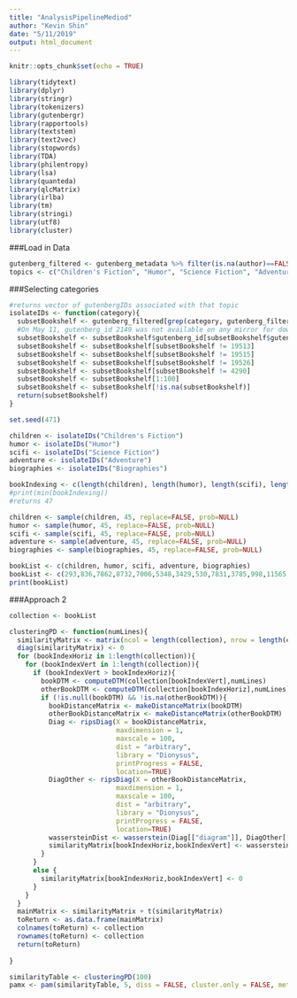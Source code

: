 ```yaml
---
title: "AnalysisPipelineMediod"
author: "Kevin Shin"
date: "5/11/2019"
output: html_document
---
```


```r
knitr::opts_chunk$set(echo = TRUE)
```

```r
library(tidytext)
library(dplyr)
library(stringr)
library(tokenizers)
library(gutenbergr)
library(rapportools)
library(textstem)
library(text2vec)
library(stopwords)
library(TDA)
library(philentropy)
library(lsa)
library(quanteda)
library(qlcMatrix)
library(irlba)
library(tm)
library(stringi)
library(utf8)
library(cluster)
```

###Load in Data
```r
gutenberg_filtered <- gutenberg_metadata %>% filter(is.na(author)==FALSE) %>% filter(is.na(title)==FALSE) %>% filter(has_text == TRUE) %>%  filter(rights == "Public domain in the USA.") %>% filter(language == "en")
topics <- c("Children's Fiction", "Humor", "Science Fiction", "Adventure", "Biographies")
```

###Selecting categories
```r
#returns vector of gutenbergIDs associated with that topic
isolateIDs <- function(category){
  subsetBookshelf <- gutenberg_filtered[grep(category, gutenberg_filtered$gutenberg_bookshelf),]
  #On May 11, gutenberg_id 2149 was not available on any mirror for download on gutenbergr
  subsetBookshelf <- subsetBookshelf$gutenberg_id[subsetBookshelf$gutenberg_id != 24450]
  subsetBookshelf <- subsetBookshelf[subsetBookshelf != 19513]
  subsetBookshelf <- subsetBookshelf[subsetBookshelf != 19515]
  subsetBookshelf <- subsetBookshelf[subsetBookshelf != 19526]
  subsetBookshelf <- subsetBookshelf[subsetBookshelf != 4290]
  subsetBookshelf <- subsetBookshelf[1:100]
  subsetBookshelf <- subsetBookshelf[!is.na(subsetBookshelf)]
  return(subsetBookshelf)
}
```

```r
set.seed(471)

children <- isolateIDs("Children's Fiction")
humor <- isolateIDs("Humor")
scifi <- isolateIDs("Science Fiction")
adventure <- isolateIDs("Adventure")
biographies <- isolateIDs("Biographies")

bookIndexing <- c(length(children), length(humor), length(scifi), length(adventure), length(biographies))
#print(min(bookIndexing))
#returns 47

children <- sample(children, 45, replace=FALSE, prob=NULL)
humor <- sample(humor, 45, replace=FALSE, prob=NULL)
scifi <- sample(scifi, 45, replace=FALSE, prob=NULL)
adventure <- sample(adventure, 45, replace=FALSE, prob=NULL)
biographies <- sample(biographies, 45, replace=FALSE, prob=NULL)

bookList <- c(children, humor, scifi, adventure, biographies)
bookList <- c(293,836,7862,8732,7006,5348,3429,530,7831,3785,998,11565,4660,3653,8670,874,11609,11602,9745,5623,2805,5417,5828,5075,6461,10340,1573,7493,770,3674,7037,3811,11151,528,296,7229,5747,5696,11111,5207,8679,399,646,10724,7124,2183,8713,22518,23338,6837,13647,9449,13872,24313,13993,6984,6768,6985,7464,13650,6836,4064,7298,6927,20633,22145,6840,4020,21427,23783,8176,2005,8931,3425,6879,20532,13648,24018,18881,4075,972,7833,8178,22689,4729, 14667, 11138,  2607,  4682, 14684,  7250, 10662,    84,   36,  7246,  7248, 18151,   605,    42, 13944,  7052,  9194, 11696,   551,    68,   159,   552,  8673, 17355,   123,   553,   149, 18137,  6585, 11870,  1329,  6903,  9862,  1607,  7401, 12901,  3479,  2488,   369,    86,  7244,    96,  1250,  6717,   604, 17958,  7242, 18109,   126,  1951,  2759,  5174, 18970,   558,    60, 2166,  5194,   103,  2710,  1690,  5745,  1259, 19307,  1724,  5746,   559, 10422,   848,  1947,    78,  2681, 24920,  2713,  5315,    92,  1257,  1184,   589,   421,  2785, 27525,  1752,  6751,711, 1965,    85,  3526,  1145, 10743,  1711,  2727,  6769,  2609,   106,  2226, 16965, 45456, 19767,   590, 12406, 14555,   813, 16469, 10598,  1702, 21091,  4689, 12014,  1265,  9069, 21677,20733,  4667,   412, 12090, 45532, 14392, 13888,  2563,  6312,  2082,   529, 12985, 12984,  4691, 14992, 20439,  4690, 22345,  6702, 10622, 18757,  4693, 17388, 14004, 10986,  8770,  2447,  3029, 539)
print(bookList)

```

###Approach 2
```r
collection <- bookList

clusteringPD <- function(numLines){
  similarityMatrix <- matrix(ncol = length(collection), nrow = length(collection))
  diag(similarityMatrix) <- 0
  for (bookIndexHoriz in 1:length(collection)){
    for (bookIndexVert in 1:length(collection)){
      if (bookIndexVert > bookIndexHoriz){
        bookDTM <- computeDTM(collection[bookIndexVert],numLines)
        otherBookDTM <- computeDTM(collection[bookIndexHoriz],numLines)
        if (!is.null(bookDTM) && !is.na(otherBookDTM)){  
          bookDistanceMatrix <- makeDistanceMatrix(bookDTM)
          otherBookDistanceMatrix <- makeDistanceMatrix(otherBookDTM)
          Diag <- ripsDiag(X = bookDistanceMatrix,
                           maxdimension = 1,
                           maxscale = 100,
                           dist = "arbitrary", 
                           library = "Dionysus",
                           printProgress = FALSE, 
                           location=TRUE)
          DiagOther <- ripsDiag(X = otherBookDistanceMatrix,
                           maxdimension = 1,
                           maxscale = 100,
                           dist = "arbitrary", 
                           library = "Dionysus",
                           printProgress = FALSE, 
                           location=TRUE)
          wassersteinDist <- wasserstein(Diag[["diagram"]], DiagOther[["diagram"]], p = 2, dimension = 1)
          similarityMatrix[bookIndexHoriz,bookIndexVert] <- wassersteinDist
        }
      }
      else {
        similarityMatrix[bookIndexHoriz,bookIndexVert] <- 0
      }
    }
  }
  mainMatrix <- similarityMatrix + t(similarityMatrix)
  toReturn <- as.data.frame(mainMatrix)
  colnames(toReturn) <- collection
  rownames(toReturn) <- collection
  return(toReturn)
  
}
```

```r
similarityTable <- clusteringPD(100)
pamx <- pam(similarityTable, 5, diss = FALSE, cluster.only = FALSE, metric = "manhattan")
```

